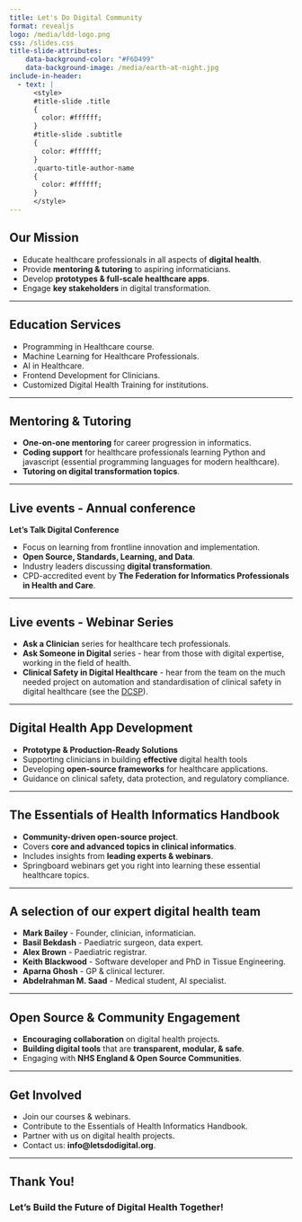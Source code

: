 ```yaml
---
title: Let's Do Digital Community
format: revealjs
logo: /media/ldd-logo.png
css: /slides.css
title-slide-attributes:
    data-background-color: "#F6D499"
    data-background-image: /media/earth-at-night.jpg
include-in-header:
  - text: |
      <style>
      #title-slide .title
      {
        color: #ffffff;
      }
      #title-slide .subtitle 
      {
        color: #ffffff;
      }
      .quarto-title-author-name 
      {
        color: #ffffff;
      }
      </style>
---
```


## Our Mission {background-image="media/long-road.jpg" background-opacity="0.5"}

- Educate healthcare professionals in all aspects of **digital health**.
- Provide **mentoring & tutoring** to aspiring informaticians.
- Develop **prototypes & full-scale healthcare apps**.
- Engage **key stakeholders** in digital transformation.

---

## Education Services {background-image="media/classroom.jpg" background-opacity="0.3"}


- Programming in Healthcare course.
- Machine Learning for Healthcare Professionals.
- AI in Healthcare.
- Frontend Development for Clinicians.
- Customized Digital Health Training for institutions.

---

## Mentoring & Tutoring {background-image="media/one-on-one-at-window.jpg" background-opacity="0.5"}

- **One-on-one mentoring** for career progression in informatics.
- **Coding support** for healthcare professionals learning Python and javascript (essential programming languages for modern healthcare).
- **Tutoring on digital transformation topics**.

---

## Live events - Annual conference {background-image="media/filled-conference-room.jpg" background-opacity="0.3"}

**Let's Talk Digital Conference**

- Focus on learning from frontline innovation and implementation.
- **Open Source, Standards, Learning, and Data**.
- Industry leaders discussing **digital transformation**.
- CPD-accredited event by **The Federation for Informatics Professionals in Health and Care**.

---

## Live events - Webinar Series {background-image="media/microphone-and-computer.jpg" background-opacity="0.3"}

- **Ask a Clinician** series for healthcare tech professionals.
- **Ask Someone in Digital** series - hear from those with digital expertise, working in the field of health.
- **Clinical Safety in Digital Healthcare** - hear from the team on the much needed project on automation and standardisation of clinical safety in digital healthcare (see the [DCSP](https://youtube.com/live/xzLJkN9NLeU)).

---

## Digital Health App Development {background-image="media/app-screen.jpg" background-opacity="0.3"}

- **Prototype & Production-Ready Solutions**
- Supporting clinicians in building **effective** digital health tools
- Developing **open-source frameworks** for healthcare applications.
- Guidance on clinical safety, data protection, and regulatory compliance.

---

## The Essentials of Health Informatics Handbook {background-image="media/open-book-from-side.jpg" background-opacity="0.3"}

- **Community-driven open-source project**.
- Covers **core and advanced topics in clinical informatics**.
- Includes insights from **leading experts & webinars**.
- Springboard webinars get you right into learning these essential healthcare topics.

---

## A selection of our expert digital health team {background-image="media/hands-together.jpg" background-opacity="0.3"}

- **Mark Bailey** - Founder, clinician, informatician.
- **Basil Bekdash** - Paediatric surgeon, data expert.
- **Alex Brown** - Paediatric registrar.
- **Keith Blackwood** - Software developer and PhD in Tissue Engineering.
- **Aparna Ghosh** - GP & clinical lecturer.
- **Abdelrahman M. Saad** - Medical student, AI specialist.

---

## Open Source & Community Engagement {background-image="media/come-in-we-are-open.jpg" background-opacity="0.3"}

- **Encouraging collaboration** on digital health projects.
- **Building digital tools** that are **transparent, modular, & safe**.
- Engaging with **NHS England & Open Source Communities**.

---

## Get Involved {background-image="media/open-door-way.jpg" background-opacity="0.3"}

- Join our courses & webinars.
- Contribute to the Essentials of Health Informatics Handbook.
- Partner with us on digital health projects.
- Contact us: **info@letsdodigital.org**.

---

## Thank You! {background-image="media/beach.jpg" background-opacity="0.3"}

### Let's Build the Future of Digital Health Together!
